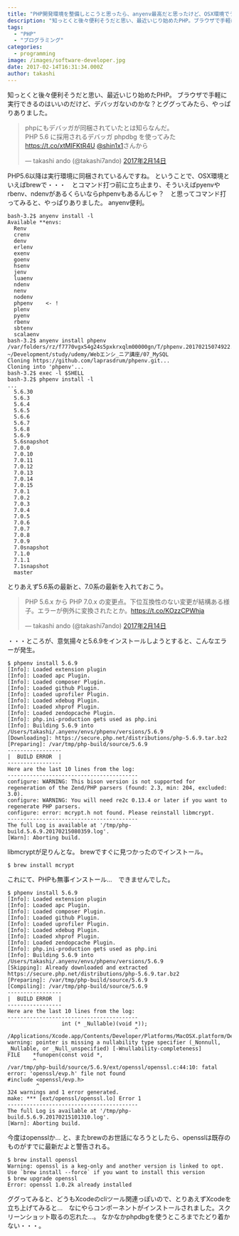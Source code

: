 ```yaml
---
title: "PHP開発環境を整備しとこうと思ったら、anyenv最高だと思ったけど、OSX環境でうまくいかず泣きをみている件。"
description: "知っとくと後々便利そうだと思い、最近いじり始めたPHP。ブラウザで手軽に実行できるのはいいのだけど、デバッガないのかな？とググってみたら、やっぱりありました。p..."
tags:
  - "PHP"
  - "プログラミング"
categories:
  - programming
image: /images/software-developer.jpg
date: 2017-02-14T16:31:34.000Z
author: takashi
---
```



知っとくと後々便利そうだと思い、最近いじり始めたPHP。
ブラウザで手軽に実行できるのはいいのだけど、デバッガないのかな？とググってみたら、やっぱりありました。
<blockquote class="twitter-tweet" data-lang="ja"><p lang="ja" dir="ltr">phpにもデバッガが同梱されていたとは知らなんだ。<br />PHP 5.6 に採用されるデバッガ phpdbg  を使ってみた <a href="https://t.co/xtMIFKtR4U">https://t.co/xtMIFKtR4U</a> <a href="https://twitter.com/shin1x1">@shin1x1</a>さんから</p>&mdash; takashi ando (@takashi7ando) <a href="https://twitter.com/takashi7ando/status/831637134133977088">2017年2月14日</a></blockquote>

PHP5.6以降は実行環境に同梱されているんですね。
ということで、OSX環境といえばbrewで・・・　とコマンド打つ前に立ち止まり、そういえばpyenvやrbenv、ndenvがあるくらいならphpenvもあるんじゃ？　と思ってコマンド打ってみると、やっぱりありました。
anyenv便利。
<pre><code class="bash">bash-3.2$ anyenv install -l
Available **envs:
  Renv
  crenv
  denv
  erlenv
  exenv
  goenv
  hsenv
  jenv
  luaenv
  ndenv
  nenv
  nodenv
  phpenv    &lt;- !
  plenv
  pyenv
  rbenv
  sbtenv
  scalaenv
bash-3.2$ anyenv install phpenv
/var/folders/rz/f7770vgx54g24s5pxkrxqlm00000gn/T/phpenv.20170215074922.16799 ~/Development/study/udemy/Webエンシ_ニア講座/07_MySQL
Cloning https://github.com/laprasdrum/phpenv.git...
Cloning into 'phpenv'...
bash-3.2$ exec -l $SHELL
bash-3.2$ phpenv install -l
...
  5.6.30
  5.6.3
  5.6.4
  5.6.5
  5.6.6
  5.6.7
  5.6.8
  5.6.9
  5.6snapshot
  7.0.0
  7.0.10
  7.0.11
  7.0.12
  7.0.13
  7.0.14
  7.0.15
  7.0.1
  7.0.2
  7.0.3
  7.0.4
  7.0.5
  7.0.6
  7.0.7
  7.0.8
  7.0.9
  7.0snapshot
  7.1.0
  7.1.1
  7.1snapshot
  master
</code></pre>
とりあえず5.6系の最新と、7.0系の最新を入れておこう。
<blockquote class="twitter-tweet" data-lang="ja"><p lang="ja" dir="ltr">PHP 5.6.x から PHP 7.0.x の変更点。下位互換性のない変更が結構ある様子。エラーが例外に変換されたとか。<a href="https://t.co/KOzzCPWhja">https://t.co/KOzzCPWhja</a></p>&mdash; takashi ando (@takashi7ando) <a href="https://twitter.com/takashi7ando/status/831639266673336320">2017年2月14日</a></blockquote>

・・・ところが、意気揚々と5.6.9をインストールしようとすると、こんなエラーが発生。
<pre><code class="bash">$ phpenv install 5.6.9
[Info]: Loaded extension plugin
[Info]: Loaded apc Plugin.
[Info]: Loaded composer Plugin.
[Info]: Loaded github Plugin.
[Info]: Loaded uprofiler Plugin.
[Info]: Loaded xdebug Plugin.
[Info]: Loaded xhprof Plugin.
[Info]: Loaded zendopcache Plugin.
[Info]: php.ini-production gets used as php.ini
[Info]: Building 5.6.9 into /Users/takashi/.anyenv/envs/phpenv/versions/5.6.9
[Downloading]: https://secure.php.net/distributions/php-5.6.9.tar.bz2
[Preparing]: /var/tmp/php-build/source/5.6.9
-----------------
|  BUILD ERROR  |
-----------------
Here are the last 10 lines from the log:
-----------------------------------------
configure: WARNING: This bison version is not supported for regeneration of the Zend/PHP parsers (found: 2.3, min: 204, excluded: 3.0).
configure: WARNING: You will need re2c 0.13.4 or later if you want to regenerate PHP parsers.
configure: error: mcrypt.h not found. Please reinstall libmcrypt.
-----------------------------------------
The full Log is available at '/tmp/php-build.5.6.9.20170215080359.log'.
[Warn]: Aborting build.
</code></pre>
libmcryptが足りんとな。
brewですぐに見つかったのでインストール。
<pre><code class="bash">$ brew install mcrypt
</code></pre>
これにて、PHPも無事インストール…　できませんでした。
<pre><code class="bash">$ phpenv install 5.6.9
[Info]: Loaded extension plugin
[Info]: Loaded apc Plugin.
[Info]: Loaded composer Plugin.
[Info]: Loaded github Plugin.
[Info]: Loaded uprofiler Plugin.
[Info]: Loaded xdebug Plugin.
[Info]: Loaded xhprof Plugin.
[Info]: Loaded zendopcache Plugin.
[Info]: php.ini-production gets used as php.ini
[Info]: Building 5.6.9 into /Users/takashi/.anyenv/envs/phpenv/versions/5.6.9
[Skipping]: Already downloaded and extracted https://secure.php.net/distributions/php-5.6.9.tar.bz2
[Preparing]: /var/tmp/php-build/source/5.6.9
[Compiling]: /var/tmp/php-build/source/5.6.9
-----------------
|  BUILD ERROR  |
-----------------
Here are the last 10 lines from the log:
-----------------------------------------
                 int (* _Nullable)(void *));
                                        ^
/Applications/Xcode.app/Contents/Developer/Platforms/MacOSX.platform/Developer/SDKs/MacOSX10.12.sdk/usr/include/stdio.h:475:6: warning: pointer is missing a nullability type specifier (_Nonnull, _Nullable, or _Null_unspecified) [-Wnullability-completeness]
FILE    *funopen(const void *,
        ^
/var/tmp/php-build/source/5.6.9/ext/openssl/openssl.c:44:10: fatal error: 'openssl/evp.h' file not found
#include &lt;openssl/evp.h&gt;
         ^
324 warnings and 1 error generated.
make: *** [ext/openssl/openssl.lo] Error 1
-----------------------------------------
The full Log is available at '/tmp/php-build.5.6.9.20170215101310.log'.
[Warn]: Aborting build.
</code></pre>
今度はopensslか… と、またbrewのお世話になろうとしたら、opensslは既存のものがすでに最新だよと警告される。
<pre><code class="bash">$ brew install openssl
Warning: openssl is a keg-only and another version is linked to opt.
Use `brew install --force` if you want to install this version
$ brew upgrade openssl
Error: openssl 1.0.2k already installed
</code></pre>
ググってみると、どうもXcodeのcliツール関連っぽいので、とりあえずXcodeを立ち上げてみると…　なにやらコンポーネントがインストールされました。スクリーンショット取るの忘れた…。
なかなかphpdbgを使うところまでたどり着かない・・・。